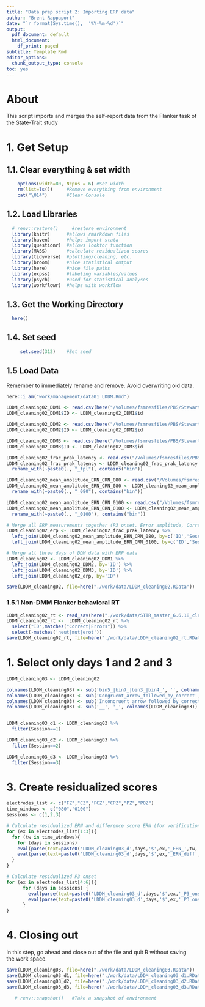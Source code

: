 ```yaml
---
title: "Data prep script 2: Importing ERP data"
author: "Brent Rappaport"
date: "`r format(Sys.time(),  '%Y-%m-%d')`"
output:
  pdf_document: default
  html_document:
    df_print: paged
subtitle: Template Rmd
editor_options:
  chunk_output_type: console
toc: yes
---
```


# About
This script imports and merges the self-report data from the Flanker task of the State-Trait study

# 1. Get Setup
## 1.1. Clear everything & set width
```r
    options(width=80, Ncpus = 6) #Set width
    rm(list=ls())     #Remove everything from environment
    cat("\014")       #Clear Console
```

## 1.2. Load Libraries
```r
  # renv::restore()     #restore environment
  library(knitr)      #allows rmarkdown files
  library(haven)      #helps import stata
  library(questionr)  #allows lookfor function
  library(MASS)       #calculate residualized scores
  library(tidyverse)  #plotting/cleaning, etc.
  library(broom)      #nice statistical output
  library(here)       #nice file paths
  library(expss)      #labeling variables/values
  library(psych)      #used for statistical analyses
  library(workflowr)  #helps with workflow
```

## 1.3. Get the Working Directory
```r
  here()
```

## 1.4. Set seed
```r
     set.seed(312)    #Set seed
```

## 1.5 Load Data
Remember to immediately rename and remove. Avoid overwriting old data.
```r
here::i_am("work/management/data01_LDDM.Rmd")

LDDM_cleaning02_DDM1 <- read.csv(here("/Volumes/fsmresfiles/PBS/Stewarts/State Trait Study/current_studies/Letkiewicz_DDM/DDM_Results/Block_Based_Day1/Flanker_StTr_S1_Blocks_acc_avtz_DO_v.csv"))
LDDM_cleaning02_DDM1$ID <- LDDM_cleaning02_DDM1$id

LDDM_cleaning02_DDM2 <- read.csv(here("/Volumes/fsmresfiles/PBS/Stewarts/State Trait Study/current_studies/Letkiewicz_DDM/DDM_Results/Block_Based_Day2/Flanker_StTr_S2_Blocks_DO_v.csv"))
LDDM_cleaning02_DDM2$ID <- LDDM_cleaning02_DDM2$id

LDDM_cleaning02_DDM3 <- read.csv(here("/Volumes/fsmresfiles/PBS/Stewarts/State Trait Study/current_studies/Letkiewicz_DDM/DDM_Results/Block_Based_Day3/Day3_Block11_Alternative_Models.csv"))
LDDM_cleaning02_DDM3$ID <- LDDM_cleaning02_DDM3$id

LDDM_cleaning02_frac_prak_latency <- read.csv("/Volumes/fsmresfiles/PBS/Stewarts/State Trait Study/current_studies/Letkiewicz_DDM/eeg_processing/erppath/frac_peak_latency_p3_200800.csv")[,1:15]
LDDM_cleaning02_frac_prak_latency <- LDDM_cleaning02_frac_prak_latency %>% 
  rename_with(~paste0(., "_fpl"), contains("bin"))

LDDM_cleaning02_mean_amplitude_ERN_CRN_080 <- read.csv("/Volumes/fsmresfiles/PBS/Stewarts/State Trait Study/current_studies/Letkiewicz_DDM/eeg_processing/erppath/mean_amplitude_ERN_CRN_080.csv")[,1:15]
LDDM_cleaning02_mean_amplitude_ERN_CRN_080 <- LDDM_cleaning02_mean_amplitude_ERN_CRN_080 %>% 
  rename_with(~paste0(., "_080"), contains("bin"))

LDDM_cleaning02_mean_amplitude_ERN_CRN_0100 <- read.csv("/Volumes/fsmresfiles/PBS/Stewarts/State Trait Study/current_studies/Letkiewicz_DDM/eeg_processing/erppath/mean_amplitude_ERN_CRN_0100.csv")[,1:15]
LDDM_cleaning02_mean_amplitude_ERN_CRN_0100 <- LDDM_cleaning02_mean_amplitude_ERN_CRN_0100 %>% 
  rename_with(~paste0(., "_0100"), contains("bin"))

# Merge all ERP measurements together (P3 onset, Error amplitude, Correct amplitude)
LDDM_cleaning02_erp <- LDDM_cleaning02_frac_prak_latency %>%  
  left_join(LDDM_cleaning02_mean_amplitude_ERN_CRN_080, by=c('ID','Session')) %>%
  left_join(LDDM_cleaning02_mean_amplitude_ERN_CRN_0100, by=c('ID','Session'))

# Merge all three days of DDM data with ERP data
LDDM_cleaning02 <- LDDM_cleaning02_DDM1 %>%
  left_join(LDDM_cleaning02_DDM2, by='ID') %>%
  left_join(LDDM_cleaning02_DDM3, by='ID') %>%
  left_join(LDDM_cleaning02_erp, by='ID')

save(LDDM_cleaning02, file=here("./work/data/LDDM_cleaning02.RData"))
```

### 1.5.1 Non-DMM Flanker behavioral RT
```r
LDDM_cleaning02_rt <- read_sav(here("./work/data/STTR_master_6.6.18_clean_ERN_PE_LPPbehav.sav"))
LDDM_cleaning02_rt <-  LDDM_cleaning02_rt %>%
  select("ID",matches("Correct|Errors")) %>%
  select(-matches('neut|mut|erot'))
save(LDDM_cleaning02_rt, file=here("./work/data/LDDM_cleaning02_rt.RData"))
```

# 1. Select only days 1 and 2 and 3
```r
LDDM_cleaning03 <- LDDM_cleaning02

colnames(LDDM_cleaning03) <- sub('bin5_|bin7_|bin3_|bin4_', '', colnames(LDDM_cleaning03))
colnames(LDDM_cleaning03) <- sub('Congruent_arrow_followed_by_correct', 'Congruent', colnames(LDDM_cleaning03))
colnames(LDDM_cleaning03) <- sub('Incongruent_arrow_followed_by_correct', 'Incongruent', colnames(LDDM_cleaning03))
colnames(LDDM_cleaning03) <- sub('__', '_', colnames(LDDM_cleaning03))


LDDM_cleaning03_d1 <- LDDM_cleaning03 %>%
  filter(Session==1)

LDDM_cleaning03_d2 <- LDDM_cleaning03 %>%
  filter(Session==2)

LDDM_cleaning03_d3 <- LDDM_cleaning03 %>%
  filter(Session==3)
```

# 3. Create residualized scores
```r
electrodes_list <- c("FZ","CZ","FCZ","CPZ","PZ","POZ")
time_windows <- c("080","0100")
sessions <- c(1,2,3)

# Calculate residualized ERN and difference score ERN (for verification of direction)
for (ex in electrodes_list[1:3]){ 
  for (tw in time_windows){ 
    for (days in sessions)
    eval(parse(text=paste0('LDDM_cleaning03_d',days,'$',ex,'_ERN_',tw,' <- stdres(lm(Error_',ex,'_',tw,' ~ Correct_',ex,'_',tw,', LDDM_cleaning03_d',days,', na.action=na.exclude))')))
    eval(parse(text=paste0('LDDM_cleaning03_d',days,'$',ex,'_ERN_diff',tw,' <- LDDM_cleaning03_d',days,'$Error_',ex,'_',tw,' - LDDM_cleaning03_d',days,'$Correct_',ex,'_',tw)))
  }
}

# Calculate residualized P3 onset
for (ex in electrodes_list[4:6]){
      for (days in sessions) {
        eval(parse(text=paste0('LDDM_cleaning03_d',days,'$',ex,'_P3_onset_incon <- stdres(lm(Incongruent_',ex,'_fpl ~ Congruent_',ex,'_fpl, LDDM_cleaning03_d',days,', na.action=na.exclude))')))
        eval(parse(text=paste0('LDDM_cleaning03_d',days,'$',ex,'_P3_onset_con <- stdres(lm(Congruent_',ex,'_fpl ~ Incongruent_',ex,'_fpl, LDDM_cleaning03_d',days,', na.action=na.exclude))')))
      }
}
```


# 4. Closing out
  In this step, go ahead and close out of the file and quit R without saving  
  the work space.
```r
save(LDDM_cleaning03, file=here("./work/data/LDDM_cleaning03.RData"))
save(LDDM_cleaning03_d1, file=here("./work/data/LDDM_cleaning03_d1.RData"))
save(LDDM_cleaning03_d2, file=here("./work/data/LDDM_cleaning03_d2.RData"))
save(LDDM_cleaning03_d3, file=here("./work/data/LDDM_cleaning03_d3.RData"))

   # renv::snapshot()   #Take a snapshot of environment
```

